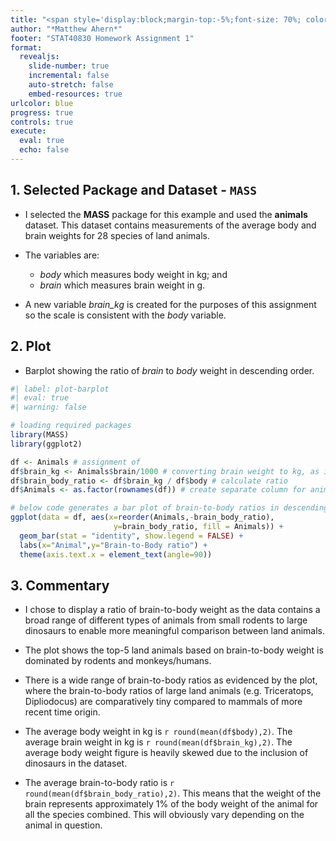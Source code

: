 ```yaml
---
title: "<span style='display:block;margin-top:-5%;font-size: 70%; color: #00427A;'>STAT40830<br> A quick analysis of brain and body weights for 28 species of land animals </span>"
author: "*Matthew Ahern*"
footer: "STAT40830 Homework Assignment 1" 
format:
  revealjs: 
    slide-number: true
    incremental: false
    auto-stretch: false
    embed-resources: true
urlcolor: blue
progress: true
controls: true
execute: 
  eval: true
  echo: false
---
```


## 1. Selected Package and Dataset - `MASS` {.small}

- I selected the **MASS** package for this example and used the **animals** dataset. This dataset contains measurements of the average body and brain weights for 28 species of land animals. 

- The variables are: 
  + *body* which measures body weight in kg; and 
  + *brain* which measures brain weight in g. 

- A new variable *brain_kg* is created for the purposes of this assignment so the scale is consistent with the *body* variable.

## 2. Plot {.smaller}

- Barplot showing the ratio of *brain* to *body* weight in descending order.
  
```r
#| label: plot-barplot
#| eval: true
#| warning: false

# loading required packages
library(MASS)
library(ggplot2)

df <- Animals # assignment of 
df$brain_kg <- Animals$brain/1000 # converting brain weight to kg, as it's measured in grams in the dataset
df$brain_body_ratio <- df$brain_kg / df$body # calculate ratio
df$Animals <- as.factor(rownames(df)) # create separate column for animal names and specify as a factor, which will be used later for plotting purposes

# below code generates a bar plot of brain-to-body ratios in descending order
ggplot(data = df, aes(x=reorder(Animals,-brain_body_ratio),
                       y=brain_body_ratio, fill = Animals)) +
  geom_bar(stat = "identity", show.legend = FALSE) +
  labs(x="Animal",y="Brain-to-Body ratio") +
  theme(axis.text.x = element_text(angle=90))
```

## 3. Commentary {.smaller}

- I chose to display a ratio of brain-to-body weight as the data contains a broad range of different types of animals from small rodents to large dinosaurs to enable more meaningful comparison between land animals.

- The plot shows the top-5 land animals based on brain-to-body weight is dominated by rodents and monkeys/humans. 

- There is a wide range of brain-to-body ratios as evidenced by the plot, where the brain-to-body ratios of large land animals (e.g. Triceratops, Dipliodocus) are comparatively tiny compared to mammals of more recent time origin.

- The average body weight in kg is `r round(mean(df$body),2)`. The average brain weight in kg is `r round(mean(df$brain_kg),2)`. The average body weight figure is heavily skewed due to the inclusion of dinosaurs in the dataset.

- The average brain-to-body ratio is `r round(mean(df$brain_body_ratio),2)`. This means that the weight of the brain represents approximately 1% of the body weight of the animal for all the species combined. This will obviously vary depending on the animal in question. 